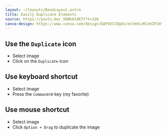 ```yaml
---
layout: ~/layouts/BaseLayout.astro
title: Easily Duplicate Elements
source: https://youtu.be/_XOWhA1dK7Y?t=328
canva-design: https://www.canva.com/design/DAFVECCOgUs/en7mVLvKCnhIPJmYtl53yg/edit
---
```


## Use the `Duplicate` icon

- Select image
- Click on the `Duplicate` icon

## Use keyboard shortcut

- Select image
- Press the `Command+D` key (my favorite)

## Use mouse shortcut

- Select image
- Click `Option + Drag` to duplicate the image

